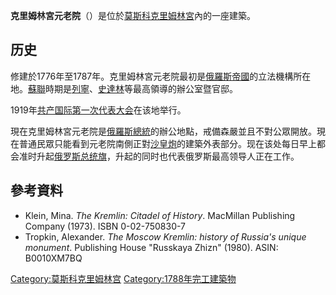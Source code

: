 {{Infobox building
| name                = Kremlin Senate
| native_name         = Сенатский дворец
| native_name_lang    = ru
| former_names        =
| alternate_names     =
| image               = Kremlin Senate-1.jpg
| caption             = 
| image_map           = Moscow Kremlin map - The Senate.png
| map_caption         = 在克里姆林宮的位置
| altitude            = 
| building_type       = 
| architectural_style = [[新古典主義建築|新古典主義建築]]
| structural_system   = 
| cost                = 
| ren_cost            =
| location            = 
| address             = 
| client              = 
| owner               = 
| current_tenants     = [[俄羅斯總統府|俄羅斯總統府]]
| landlord            = 
| coordinates         = {{coord|55|45|12|N|37|37|9|E|region:RU_type:landmark}}
| start_date          = 1776年
| completion_date     = 1788年
| inauguration_date   =
| renovation_date     = 
| demolition_date     = 
| destruction_date    = 
| height              = 
| diameter            = 
| other_dimensions    = 
| floor_count         = 
| floor_area          = 
| main_contractor     = 
| architect           = [[Matvey_Kazakov|Matvey Kazakov]].
| architecture_firm   =
| structural_engineer = 
| services_engineer   = 
| civil_engineer      = 
| other_designers     = 
| quantity_surveyor   = 
| awards              = 
| ren_architect       =
| ren_firm            =
| ren_str_engineer    = 
| ren_serv_engineer   = 
| ren_civ_engineer    = 
| ren_oth_designers   = 
| ren_qty_surveyor    = 
| ren_awards          = 
| references          = 
}} 

'''克里姆林宮元老院'''（{{lang-ru| Сенатский дворец}}）是位於[[莫斯科|莫斯科]][[克里姆林宮|克里姆林宮]]內的一座建築。

==历史==
修建於1776年至1787年。克里姆林宮元老院最初是[[俄羅斯帝國|俄羅斯帝國]]的立法機構所在地。[[蘇聯|蘇聯]]時期是[[列寧|列寧]]、[[史達林|史達林]]等最高領導的辦公室暨官邸。

1919年[[共产国际|共产国际]][[共产国际第一次代表大会|第一次代表大会]]在该地举行。

現在克里姆林宮元老院是[[俄羅斯總統|俄羅斯總統]]的辦公地點，戒備森嚴並且不對公眾開放。現在普通民眾只能看到元老院南側正對[[沙皇炮|沙皇炮]]的建築外表部分。现在该处每日早上都会准时升起[[俄罗斯总统|俄罗斯总统旗]]，升起的同时也代表俄罗斯最高领导人正在工作。

==參考資料==
*Klein, Mina. ''The Kremlin: Citadel of History''. MacMillan Publishing Company (1973). ISBN 0-02-750830-7
*Tropkin, Alexander. ''The Moscow Kremlin: history of Russia's unique monument''. Publishing House "Russkaya Zhizn" (1980). ASIN: B0010XM7BQ
{{Commonscat|Kremlin Senate|克里姆林宮元老院}}

{{克里姆林宫}}
{{Authority control}}
[[Category:莫斯科克里姆林宫|Category:莫斯科克里姆林宫]]
[[Category:1788年完工建築物|Category:1788年完工建築物]]